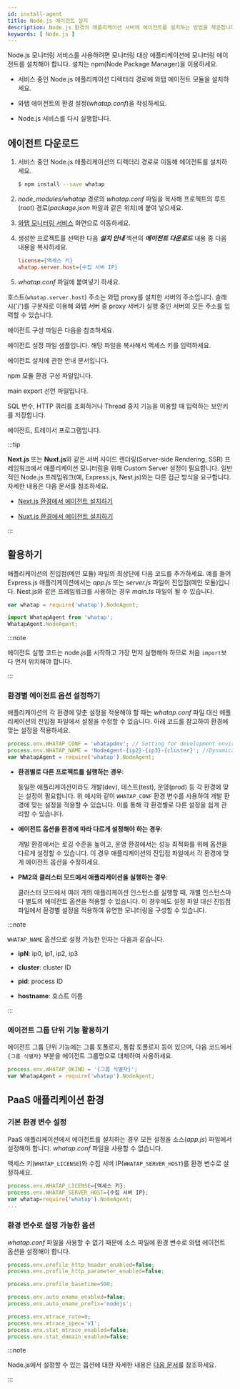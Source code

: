 ```yaml
---
id: install-agent
title: Node.js 에이전트 설치
description: Node.js 환경의 애플리케이션 서버에 에이전트를 설치하는 방법을 제공합니다.
keywords: [ Node.js ]
---
```




<Agentsignupguide />   

<Youtube ko="i8P8wrKgm40" en="i8P8wrKgm40" ja="i8P8wrKgm40" />

Node.js 모니터링 서비스를 사용하려면 모니터링 대상 애플리케이션에 모니터링 에이전트를 설치해야 합니다. 설치는 npm(Node Package Manager)을 이용하세요.

* 서비스 중인 Node.js 애플리케이션 디렉터리 경로에 와탭 에이전트 모듈을 설치하세요.

* 와탭 에이전트의 환경 설정(*whatap.conf*)을 작성하세요.

* Node.js 서비스를 다시 실행합니다.


<Createprojectv2 />


<Accesskeyv2 /> 

## 에이전트 다운로드

1. 서비스 중인 Node.js 애플리케이션의 디렉터리 경로로 이동해 에이전트를 설치하세요.

    ```bash
    $ npm install --save whatap
    ```

1. *node_modules/whatap* 경로의 *whatap.conf* 파일을 복사해 프로젝트의 루트(root) 경로(*package.json* 파일과 같은 위치)에 붙여 넣으세요.

1. [와탭 모니터링 서비스](https://service.whatap.io) 화면으로 이동하세요.

1. 생성한 프로젝트를 선택한 다음 ***설치 안내*** 섹션의 ***에이전트 다운로드*** 내용 중 다음 내용을 복사하세요.

    ```ini title='Example'
    license={액세스 키}
    whatap.server.host={수집 서버 IP}
    ```

1. *whatap.conf* 파일에 붙여넣기 하세요.

호스트(`whatap.server.host`) 주소는 와탭 proxy를 설치한 서버의 주소입니다. 슬래시('/')를 구분자로 이용해 와탭 서버 중 proxy 서버가 실행 중인 서버의 모든 주소를 입력할 수 있습니다.

에이전트 구성 파일은 다음을 참조하세요.

<Filetree name="whatap">

<FiletreeItem name="whatap.conf" type="file">에이전트 설정 파일 샘플입니다. 해당 파일을 복사해서 액세스 키를 입력하세요.</FiletreeItem>

<FiletreeItem name="README.md" type="file">에이전트 설치에 관한 안내 문서입니다.</FiletreeItem>

<FiletreeItem name="package.json" type="file">npm 모듈 환경 구성 파일입니다.</FiletreeItem>

<FiletreeItem name="index.js" type="file">main export 선언 파일입니다.</FiletreeItem>

<FiletreeItem name="paramkey.txt" type="file">SQL 변수, HTTP 쿼리를 조회하거나 Thread 중지 기능을 이용할 때 입력하는 보안키를 저장합니다.</FiletreeItem>

<FiletreeItem name="lib" type="folder">에이전트, 트레이서 프로그램입니다.</FiletreeItem>

</Filetree>

:::tip

**Next.js** 또는 **Nuxt.js**와 같은 서버 사이드 렌더링(Server-side Rendering, SSR) 프레임워크에서 애플리케이션 모니터링을 위해 Custom Server 설정이 필요합니다. 일반적인 Node.js 프레임워크(예, Express.js, Nest.js)와는 다른 접근 방식을 요구합니다. 자세한 내용은 다음 문서를 참조하세요.

* [Next.js 환경에서 에이전트 설치하기](install-agent-nextjs)

* [Nuxt.js 환경에서 에이전트 설치하기](install-agent-nuxtjs)

:::

## 활용하기

애플리케이션의 진입점(메인 모듈) 파일의 최상단에 다음 코드를 추가하세요. 예를 들어 Express.js 애플리케이션에서는 *app.js* 또는 *server.js* 파일이 진입점(메인 모듈)입니다. Nest.js와 같은 프레임워크를 사용하는 경우 *main.ts* 파일이 될 수 있습니다.

<Tabs groupId="javascript">

<TabItem value="commonjs" label="CommonJS">

```javascript title='CommonJS'
var whatap = require('whatap').NodeAgent;
```

</TabItem>

<TabItem value="ecmascript" label="ECMAScript Module(ESM)">

```javascript title="ECMAScript Module(ESM)"
import WhatapAgent from 'whatap';
WhatapAgent.NodeAgent;
```

:::note

에이전트 실행 코드는 node.js를 시작하고 가장 먼저 실행해야 하므로 처음 `import`보다 먼저 위치해야 합니다.

:::

</TabItem>

</Tabs>

###  환경별 에이전트 옵션 설정하기

애플리케이션의 각 환경에 맞춘 설정을 적용해야 할 때는 *whatap.conf* 파일 대신 애플리케이션의 진입점 파일에서 설정을 수정할 수 있습니다. 아래 코드를 참고하여 환경에 맞는 설정을 적용하세요.

```javascript
process.env.WHATAP_CONF = 'whatapdev'; // Setting for development environment
process.env.WHATAP_NAME = 'NodeAgent-{ip2}-{ip3}-{cluster}'; //Dynamically configure agent name with IP and cluster info
var WhatapAgent = require('whatap').NodeAgent;
```

* **환경별로 다른 프로젝트를 실행하는 경우**:

  동일한 애플리케이션이라도 개발(dev), 테스트(test), 운영(prod) 등 각 환경에 맞는 설정이 필요합니다. 위 예시와 같이 `WHATAP_CONF` 환경 변수를 사용하여 개발 환경에 맞는 설정을 적용할 수 있습니다. 이를 통해 각 환경별로 다른 설정을 쉽게 관리할 수 있습니다.

* **에이전트 옵션을 환경에 따라 다르게 설정해야 하는 경우**:

  개발 환경에서는 로깅 수준을 높이고, 운영 환경에서는 성능 최적화를 위해 옵션을 다르게 설정할 수 있습니다. 이 경우 애플리케이션의 진입점 파일에서 각 환경에 맞게 에이전트 옵션을 수정하세요.

* **PM2의 클러스터 모드에서 애플리케이션을 실행하는 경우**: 

  클러스터 모드에서 여러 개의 애플리케이션 인스턴스를 실행할 때, 개별 인스턴스마다 별도의 에이전트 옵션을 적용할 수 있습니다. 이 경우에도 설정 파일 대신 진입점 파일에서 환경별 설정을 적용하여 유연한 모니터링을 구성할 수 있습니다.

:::note

`WHATAP_NAME` 옵션으로 설정 가능한 인자는 다음과 같습니다.

* **ipN**: ip0, ip1, ip2, ip3

* **cluster**: cluster ID

* **pid**: process ID

* **hostname**: 호스트 이름

:::

### 에이전트 그룹 단위 기능 활용하기

에이전트 그룹 단위 기능에는 그룹 토폴로지, 통합 토폴로지 등이 있으며, 다음 코드에서 `{그룹 식별자}` 부분을 에이전트 그룹명으로 대체하여 사용하세요.

```javascript
process.env.WHATAP_OKIND = '{그룹 식별자}';
var WhatapAgent = require('whatap').NodeAgent;
```


## PaaS 애플리케이션 환경

### 기본 환경 변수 설정

PaaS 애플리케이션에서 에이전트를 설치하는 경우 모든 설정을 소스(*app.js*) 파일에서 설정해야 합니다. *whatap.conf* 파일을 사용할 수 없습니다.

액세스 키(`WHATAP_LICENSE`)와 수집 서버 IP(`WHATAP_SERVER_HOST`)를 환경 변수로 설정하세요.

```javascript title='app.js'
process.env.WHATAP_LICENSE={액세스 키};
process.env.WHATAP_SERVER_HOST={수집 서버 IP};
var whatap=require('whatap').NodeAgent;
...
```

### 환경 변수로 설정 가능한 옵션

*whatap.conf* 파일을 사용할 수 없기 때문에 소스 파일에 환경 변수로 와탭 에이전트 옵션을 설정해야 합니다.

```javascript title='app.js'
process.env.profile_http_header_enabled=false;
process.env.profile_http_parameter_enabled=false;

process.env.profile_basetime=500;

process.env.auto_oname_enabled=false;
process.env.auto_oname_prefix='nodejs';

process.env.mtrace_rate=0;
process.env.mtrace_spec='v1';
process.env.stat_mtrace_enabled=false;
process.env.stat_domain_enabled=false;
```

:::note

Node.js에서 설정할 수 있는 옵션에 대한 자세한 내용은 [다음 문서](set-agent)를 참조하세요.

:::


<NextSteps />